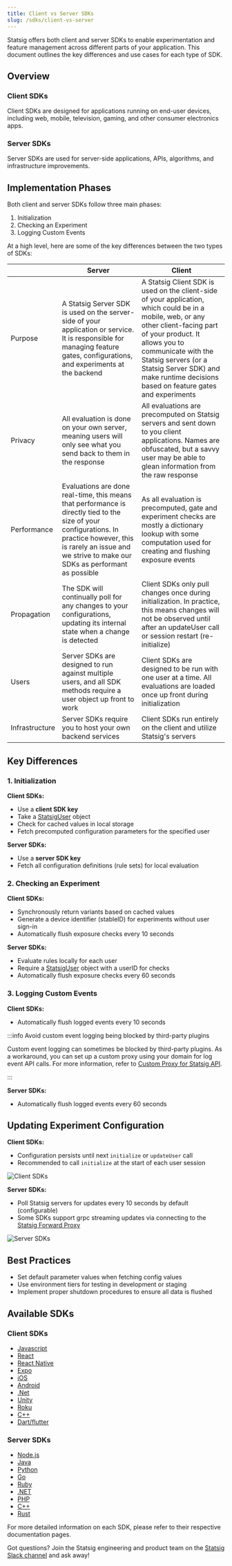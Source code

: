 ```yaml
---
title: Client vs Server SDKs
slug: /sdks/client-vs-server
---
```


Statsig offers both client and server SDKs to enable experimentation and feature management across different parts of your application. This document outlines the key differences and use cases for each type of SDK.

## Overview

### Client SDKs
Client SDKs are designed for applications running on end-user devices, including web, mobile, television, gaming, and other consumer electronics apps.

### Server SDKs
Server SDKs are used for server-side applications, APIs, algorithms, and infrastructure improvements.

## Implementation Phases

Both client and server SDKs follow three main phases:

1. Initialization
2. Checking an Experiment
3. Logging Custom Events

At a high level, here are some of the key differences between the two types of SDKs:

||Server| Client |
|--|--|--|
|Purpose | A Statsig Server SDK is used on the server-side of your application or service. It is responsible for managing feature gates, configurations, and experiments at the backend| A Statsig Client SDK is used on the client-side of your application, which could be in a mobile, web, or any other client-facing part of your product. It allows you to communicate with the Statsig servers (or a Statsig Server SDK) and make runtime decisions based on feature gates and experiments|
|Privacy | All evaluation is done on your own server, meaning users will only see what you send back to them in the response|All evaluations are precomputed on Statsig servers and sent down to you client applications. Names are obfuscated, but a savvy user may be able to glean information from the raw response|
|Performance | Evaluations are done real-time, this means that performance is directly tied to the size of your configurations. In practice however, this is rarely an issue and we strive to make our SDKs as performant as possible|As all evaluation is precomputed, gate and experiment checks are mostly a dictionary lookup with some computation used for creating and flushing exposure events|
|Propagation | The SDK will continually poll for any changes to your configurations, updating its internal state when a change is detected| Client SDKs only pull changes once during initialization. In practice, this means changes will not be observed until after an updateUser call or session restart (re-initialize)|
|Users|Server SDKs are designed to run against multiple users, and all SDK methods require a user object up front to work|Client SDKs are designed to be run with one user at a time. All evaluations are loaded once up front during initialization|
|Infrastructure | Server SDKs require you to host your own backend services| Client SDKs run entirely on the client and utilize Statsig's servers|

## Key Differences

### 1. Initialization

**Client SDKs:**
- Use a **client SDK key**
- Take a [StatsigUser](/server/concepts/user) object
- Check for cached values in local storage
- Fetch precomputed configuration parameters for the specified user

**Server SDKs:**
- Use a **server SDK key**
- Fetch all configuration definitions (rule sets) for local evaluation

### 2. Checking an Experiment

**Client SDKs:**
- Synchronously return variants based on cached values
- Generate a device identifier (stableID) for experiments without user sign-in
- Automatically flush exposure checks every 10 seconds

**Server SDKs:**
- Evaluate rules locally for each user
- Require a [StatsigUser](/server/concepts/user) object with a userID for checks
- Automatically flush exposure checks every 60 seconds

### 3. Logging Custom Events

**Client SDKs:**
- Automatically flush logged events every 10 seconds


:::info Avoid custom event logging being blocked by third-party plugins

Custom event logging can sometimes be blocked by third-party plugins. As a workaround, you can set up a custom proxy using your domain for log event API calls. For more information, refer to [Custom Proxy for Statsig API](../custom_proxy).

:::

**Server SDKs:**
- Automatically flush logged events every 60 seconds

## Updating Experiment Configuration

**Client SDKs:**
- Configuration persists until next `initialize` or `updateUser` call
- Recommended to call `initialize` at the start of each user session

![Client SDKs](https://user-images.githubusercontent.com/1315028/169555378-a1ba4c22-1d13-46c5-956e-ba87abe9b549.png)

**Server SDKs:**
- Poll Statsig servers for updates every 10 seconds by default (configurable)
- Some SDKs support grpc streaming updates via connecting to the [Statsig Forward Proxy](/server/concepts/forward_proxy)

![Server SDKs](https://user-images.githubusercontent.com/1315028/169563936-121cb75e-37e5-491f-8bb1-2d853c2e04b8.png)

## Best Practices

- Set default parameter values when fetching config values
- Use environment tiers for testing in development or staging
- Implement proper shutdown procedures to ensure all data is flushed

## Available SDKs

### Client SDKs
- [Javascript](/client/javascript-sdk)
- [React](/client/javascript-sdk/react)
- [React Native](/client/javascript-sdk/react-native)
- [Expo](/client/javascript-sdk/expo)
- [iOS](/client/iosClientSDK)
- [Android](/client/androidClientSDK)
- [.Net](/client/dotnetSDK)
- [Unity](/client/unitySDK)
- [Roku](/client/rokuSDK)
- [C++](/client/cpp-client-sdk)
- [Dart/flutter](/client/dartSDK)

### Server SDKs
- [Node.js](/server/nodejsServerSDK)
- [Java](/server/javaSdk)
- [Python](/server/pythonSDK)
- [Go](/server/golangSDK)
- [Ruby](/server/rubySDK)
- [.NET](/server/dotnetSDK)
- [PHP](/server/phpSDK)
- [C++](/server/cppSDK)
- [Rust](/server/rustSDK)

For more detailed information on each SDK, please refer to their respective documentation pages.

Got questions? Join the Statsig engineering and product team on the [Statsig Slack channel](https://statsig.com/slack) and ask away!